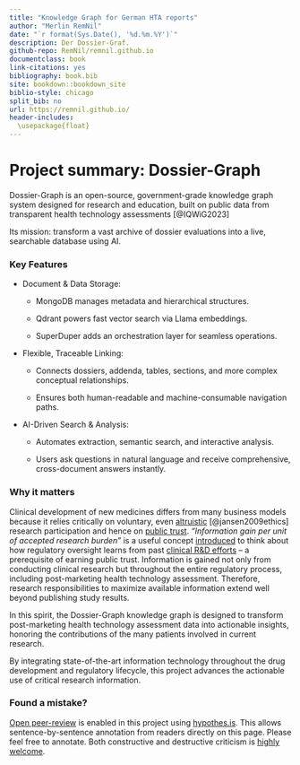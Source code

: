 ```yaml
---
title: "Knowledge Graph for German HTA reports"
author: "Merlin RemNil"
date: "`r format(Sys.Date(), '%d.%m.%Y')`"
description: Der Dossier-Graf.
github-repo: RemNil/remnil.github.io
documentclass: book
link-citations: yes
bibliography: book.bib
site: bookdown::bookdown_site
biblio-style: chicago
split_bib: no
url: https://remnil.github.io/
header-includes:
  \usepackage{float}
---
```


# Project summary: Dossier-Graph {-}

Dossier-Graph is an open-source, government-grade knowledge graph system designed for research and education, built on public data from transparent health technology assessments [@IQWiG2023]

Its mission: transform a vast archive of dossier evaluations into a live, searchable database using AI.

### Key Features {-}

- Document & Data Storage:

  - MongoDB manages metadata and hierarchical structures.

  - Qdrant powers fast vector search via Llama embeddings.

  - SuperDuper adds an orchestration layer for seamless operations.

- Flexible, Traceable Linking:

  - Connects dossiers, addenda, tables, sections, and more complex conceptual relationships.

  - Ensures both human-readable and machine-consumable navigation paths.

- AI-Driven Search & Analysis:

  - Automates extraction, semantic search, and interactive analysis.

  - Users ask questions in natural language and receive comprehensive, cross-document answers instantly.

### Why it matters {-}
Clinical development of new medicines differs from many business models because it relies critically on voluntary, even  [altruistic](https://onlinelibrary.wiley.com/doi/abs/10.1353/hcr.0.0164) [@jansen2009ethics] research participation and hence on [public trust](https://academic.oup.com/bjps/advance-article-abstract/doi/10.1093/bjps/axz023/5524669?redirectedFrom=fulltext). *"Information gain per unit of accepted research burden"* is a useful concept [introduced](https://www.youtube.com/watch?v=5ECTE0gbwFU=0m52s) to think about how regulatory oversight learns from past [clinical R&D efforts](https://www.ema.europa.eu/en/documents/other/laboratory-patient-journey-centrally-authorised-medicine_en.pdf) -- a prerequisite of earning public trust. Information is gained not only from conducting clinical research but throughout the entire regulatory process, including post-marketing health technology assessment. Therefore, research responsibilities to maximize available information extend well beyond publishing study results. 

In this spirit, the Dossier-Graph knowledge graph is designed to transform post-marketing health technology assessment data into actionable insights, honoring the contributions of the many patients involved in current research.

By integrating state-of-the-art information technology throughout the drug development and regulatory lifecycle, this project advances the actionable use of critical research information.

### Found a mistake? {-}
[Open peer-review](http://www.openreviewtoolkit.org/) is enabled in this project using [hypothes.is](https://web.hypothes.is/). This allows sentence-by-sentence annotation from readers directly on this page. Please feel free to annotate. Both constructive and destructive criticism is [highly welcome](http://www.youtube.com/watch?v=ztmvtKLuR7I&t=10m48s).